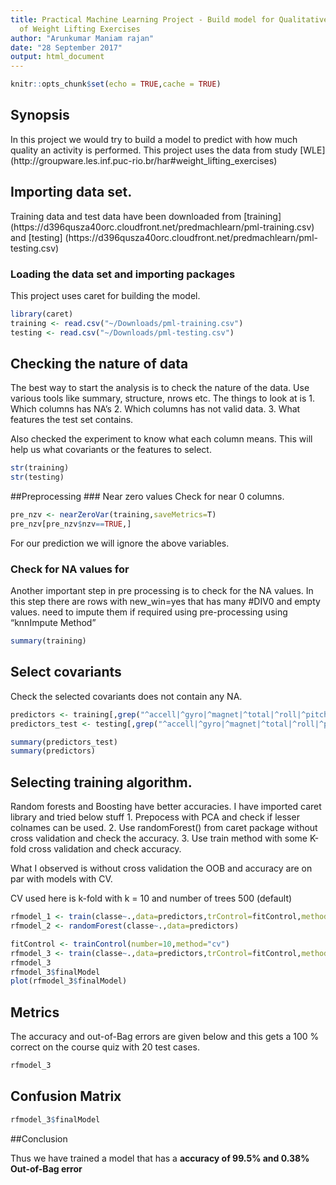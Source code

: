 ```yaml
---
title: Practical Machine Learning Project - Build model for Qualitative Activity Recognition
  of Weight Lifting Exercises
author: "Arunkumar Maniam rajan"
date: "28 September 2017"
output: html_document
---
```


```r
knitr::opts_chunk$set(echo = TRUE,cache = TRUE)
```
## Synopsis

In this project we would try to build a model to predict with how much quality an activity is performed.
This project uses the data from study [WLE] (http://groupware.les.inf.puc-rio.br/har#weight_lifting_exercises)


## Importing data set. 

Training data and test data have been downloaded from [training] (https://d396qusza40orc.cloudfront.net/predmachlearn/pml-training.csv)
and [testing] (https://d396qusza40orc.cloudfront.net/predmachlearn/pml-testing.csv)

### Loading the data set and importing packages

This project uses caret for building the model.

```r
library(caret)
training <- read.csv("~/Downloads/pml-training.csv")
testing <- read.csv("~/Downloads/pml-testing.csv")
```

## Checking the nature of data
The best way to start the analysis is to check the nature of the data. Use various tools like summary, structure, nrows etc.
The things to look at is 
1. Which columns has NA's
2. Which columns has not valid data.
3. What features the test set contains.

Also checked the experiment to know what each column means. This will help us what covariants or the features to select.
```r
str(training)
str(testing)
```

##Preprocessing
### Near zero values
Check for near 0 columns.

```r
pre_nzv <- nearZeroVar(training,saveMetrics=T)
pre_nzv[pre_nzv$nzv==TRUE,]
```
For our prediction we will ignore the above variables.

### Check for NA values for 
Another important step in pre processing is to check for the NA values. In this step there are rows with new_win=yes that has many #DIV0 and empty values.
need to impute them if required using pre-processing using "knnImpute Method"
```r
summary(training)
```

## Select covariants

Check the selected covariants does not contain any NA.
```r
predictors <- training[,grep("^accell|^gyro|^magnet|^total|^roll|^pitch|^yaw|^classe",colnames(training))]
predictors_test <- testing[,grep("^accell|^gyro|^magnet|^total|^roll|^pitch|^yaw",colnames(testing))]
```
```r
summary(predictors_test)
summary(predictors)
```


## Selecting training algorithm.
Random forests and Boosting have better accuracies. I have imported caret library and tried below stuff
1. Prepocess with PCA and check if lesser colnames can be used.
2. Use randomForest()  from caret package without cross validation and check the accuracy.
3. Use train method with some K-fold cross validation and check accuracy.

What I observed is without cross validation the OOB and accuracy are on par with models with CV.

CV used here is k-fold with k = 10 and number of trees 500 (default)

```r
rfmodel_1 <- train(classe~.,data=predictors,trControl=fitControl,method="rf")
rfmodel_2 <- randomForest(classe~.,data=predictors)
```
```r
fitControl <- trainControl(number=10,method="cv")
rfmodel_3 <- train(classe~.,data=predictors,trControl=fitControl,method="rf",preProcess="knnImpute")
rfmodel_3
rfmodel_3$finalModel
plot(rfmodel_3$finalModel)
```

## Metrics

The accuracy and out-of-Bag errors are given below and this gets a 100 % correct on the course quiz with 20 test cases.

```r
rfmodel_3
```

## Confusion Matrix

```r
rfmodel_3$finalModel
```

##Conclusion

Thus we have trained a model that has a **accuracy of 99.5% and 0.38% Out-of-Bag error**
